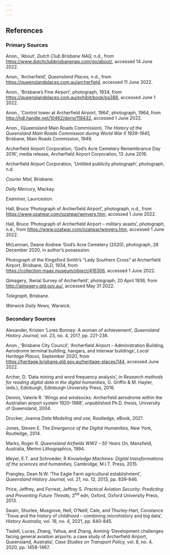 ```yaml
---
---
---
```


## References

### Primary Sources

Anon., 'About', *Dutch Club Brisbane NAQ,* n.d., from <https://www.dutchclubbrisbanenaq.com/go/about/,>
accessed 14 June 2022.

Anon., 'Archerfield', *Queensland Places,* n.d., from <https://queenslandplaces.com.au/archerfield,>
accessed 11 June 2022.

Anon., 'Brisbane's Fine Airport', photograph, 1934, from [https://queenslandplaces.com.au/exhibit/book/ps388,](https://queenslandplaces.com.au/exhibit/book/ps388,) accessed June 1 2022.

Anon., 'Control tower at Archerfield Airport, 1964', photograph, 1964, from <http://hdl.handle.net/10462/deriv/118432,> accessed 1 June 2022.

Anon., (Queensland Main Roads Commission), *The History of the Queensland Main Roads Commission during World War II 1939-1945,* Brisbane, Main Roads Commission, 1949.

Archerfield Airport Corporation, 'God's Acre Cemetery Remembrance Day 2016', media release, Archerfield Airport Corporation, 13 June 2016.

Archerfield Airport Corporation, 'Untitled publicity photograph', photograph, n.d.

*Courier Mail,* Brisbane.

*Daily Mercury,* Mackay.

*Examiner,* Launceston.

Hall, Bruce 'Photograph of Archerfield Airport', photograph, n.d., from <https://www.ozatwar.com/ozatwar/wmyers.htm,> accessed 1 June 2022.

Hall, Bruce 'Photograph of Archerfield Airport -- military assets', photograph, n.d., from <https://www.ozatwar.com/ozatwar/wmyers.htm,> accessed 1 June 2022.

McLennan, Deane Andrew 'God's Acre Cemetery (2020), photograph, 28 December 2020, in author's possession.

Photograph of the Kingsford Smith's "Lady Southern Cross" at Archerfield Airport, Brisbane, QLD, 1934, from <https://collection.maas.museum/object/416306>, accessed 1 June 2022.

Qimagery, 'Aerial Survey of Archerfield', photograph, 20 April 1936, from <http://qimagery.qld.gov.au/,> accessed May 31 2022.

*Telegraph,* Brisbane.

*Warwick Daily News,* Warwick.

### Secondary Sources

Alexander, Kristen 'Lores Bonney: A woman of achievement', *Queensland History Journal,* vol. 23, no. 4, 2017, pp. 221-238.

Anon., 'Brisbane City Council', 'Archerfield Airport -- Administration Building, Aerodrome terminal building, hangars, and interwar buildings', *Local Heritage Places,* September 2020, from [https://heritage.brisbane.qld.gov.au/heritage-places/144,](https://heritage.brisbane.qld.gov.au/heritage-places/144,) accessed June 2022.

Archer, D. 'Data mining and word frequency analysis', in *Research methods for reading digital data in the digital humanities,* G. Griffin & M. Hayler, (eds.), Edinburgh, Edinburgh University Press, 2016.

Dennis, Valerie R. 'Wings and windsocks: Archerfield aerodrome within the Australian airport system 1920-1988', unpublished Ph.D. thesis, University of Queensland, 2004.

Drucker, Joanna *Data Modeling and use,* Routledge, eBook, 2021.

Jones, Steven E. *The Emergence of the Digital Humanities,* New York, Routledge, 2014.

Marks, Roger R. *Queensland Airfields WW2 -- 50 Years On,* Mansfield, Australia, Merino Lithographics, 1994.

Meyer, E.T. and Schroeder, R *Knowledge Machines: Digital transformations of the sciences and humanities,* Cambridge, M.I.T. Press, 2015.

Prangley, Dean N.W. 'The Eagle Farm agricultural establishment', *Queensland History Journal,* vol. 21, no. 12, 2013, pp. 839-846.

Price, Jeffrey, and Forrest, Jeffrey S. *Practical Aviation Security: Predicting and Preventing Future Threats,* 2^nd^ edn, Oxford, Oxford University Press, 2013.

Swain, Shurlee, Musgrove, Nell, O'Neill, Cate, and Thurley-Hart, Constance 'Trove and the history of childhood -- combining microhistory and big data', *History Australia,* vol. 18, no. 4, 2021, pp. 840-845.

Tisdell, Lucas, Zhang, Yahua, and Zhang, Anming 'Development challenges facing general aviation airports: a case study of Archerfield Airport, Queensland, Australia', *Case Studies on Transport Policy,* vol.
8, no. 4, 2020, pp. 1458-1467.
